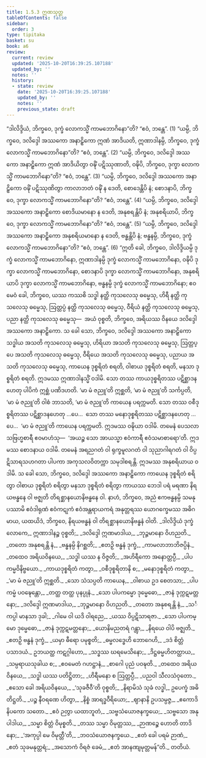 ```yaml
---
title: 1.5.3 ဣဏသုတ္တ
tableOfContents: false
sidebar:
  order: 3
type: tipitaka
basket: su
book: a6
review:
  current: review
  updated: '2025-10-20T16:39:25.107188'
  updated_by: ''
  notes: ''
  history:
  - state: review
    date: '2025-10-20T16:39:25.107188'
    updated_by: ''
    notes: ''
    previous_state: draft
---
```



<DynamicBreadcrumb />


<ReviewStatus review={frontmatter.review} showDetails={true} />

<HypothesisAnnotation frontmatter={frontmatter} />

<Division number="45" book="a6" e="ch" v="16" p="309">

<Paragraph number="322" book="a6">
“ဒါလိဒ္ဒိယံ, ဘိက္ခဝေ, ဒုက္ခံ လောကသ္မိံ ကာမဘောဂိနော”တိ? “ဧဝံ, ဘန္တေ”. (1)
</Paragraph>

<Paragraph number="323" book="a6">
“ယမ္ပိ, ဘိက္ခဝေ, ဒလိဒ္ဒေါ အဿကော အနာဠှိကော ဣဏံ အာဒိယတိ, ဣဏာဒါနမ္ပိ, ဘိက္ခဝေ, ဒုက္ခံ လောကသ္မိံ ကာမဘောဂိနော”တိ? “ဧဝံ, ဘန္တေ”. (2)
</Paragraph>

<Paragraph number="324" book="a6">
“ယမ္ပိ, ဘိက္ခဝေ, ဒလိဒ္ဒေါ အဿကော အနာဠှိကော ဣဏံ အာဒိယိတွာ ဝဍ္ဎိံ ပဋိဿုဏာတိ, ဝဍ္ဎိပိ, ဘိက္ခဝေ, ဒုက္ခာ လောကသ္မိံ ကာမဘောဂိနော”တိ? “ဧဝံ, ဘန္တေ”. (3)
</Paragraph>

<Paragraph number="325" book="a6">
“ယမ္ပိ, ဘိက္ခဝေ, ဒလိဒ္ဒေါ အဿကော အနာဠှိကော ဝဍ္ဎိံ ပဋိဿုဏိတွာ ကာလာဘတံ ဝဍ္ဎိံ န ဒေတိ, စောဒေန္တိပိ နံ; စောဒနာပိ, ဘိက္ခဝေ, ဒုက္ခာ လောကသ္မိံ ကာမဘောဂိနော”တိ? “ဧဝံ, ဘန္တေ”. (4)
</Paragraph>

<Paragraph number="326" book="a6">
“ယမ္ပိ, ဘိက္ခဝေ, ဒလိဒ္ဒေါ အဿကော အနာဠှိကော စောဒိယမာနော န ဒေတိ, အနုစရန္တိပိ နံ; အနုစရိယာပိ, ဘိက္ခဝေ, ဒုက္ခာ လောကသ္မိံ ကာမဘောဂိနော”တိ? “ဧဝံ, ဘန္တေ”. (5)
</Paragraph>

<Paragraph number="327" book="a6">
“ယမ္ပိ, ဘိက္ခဝေ, ဒလိဒ္ဒေါ အဿကော အနာဠှိကော အနုစရိယမာနော န ဒေတိ, ဗန္ဓန္တိပိ နံ; ဗန္ဓနမ္ပိ, ဘိက္ခဝေ, ဒုက္ခံ လောကသ္မိံ ကာမဘောဂိနော”တိ? “ဧဝံ, ဘန္တေ”. (6)
</Paragraph>

<Paragraph number="328" book="a6">
“ဣတိ ခေါ, ဘိက္ခဝေ, ဒါလိဒ္ဒိယမ္ပိ ဒုက္ခံ လောကသ္မိံ ကာမဘောဂိနော, ဣဏာဒါနမ္ပိ ဒုက္ခံ လောကသ္မိံ ကာမဘောဂိနော, ဝဍ္ဎိပိ ဒုက္ခာ လောကသ္မိံ ကာမဘောဂိနော, စောဒနာပိ ဒုက္ခာ လောကသ္မိံ ကာမဘောဂိနော, အနုစရိယာပိ ဒုက္ခာ လောကသ္မိံ ကာမဘောဂိနော, ဗန္ဓနမ္ပိ ဒုက္ခံ လောကသ္မိံ ကာမဘောဂိနော; ဧဝမေဝံ ခေါ, ဘိက္ခဝေ, ယဿ ကဿစိ သဒ္ဓါ နတ္ထိ ကုသလေသု ဓမ္မေသု, ဟိရီ နတ္ထိ ကုသလေသု ဓမ္မေသု, ဩတ္တပ္ပံ နတ္ထိ ကုသလေသု ဓမ္မေသု, ဝီရိယံ နတ္ထိ ကုသလေသု ဓမ္မေသု, ပညာ နတ္ထိ ကုသလေသု ဓမ္မေသု—  အယံ ဝုစ္စတိ, ဘိက္ခဝေ, အရိယဿ ဝိနယေ ဒလိဒ္ဒေါ အဿကော အနာဠှိကော.
</Paragraph>

<Paragraph number="329" book="a6">
သ ခေါ သော, ဘိက္ခဝေ, ဒလိဒ္ဒေါ အဿကော အနာဠှိကော သဒ္ဓါယ အသတိ ကုသလေသု ဓမ္မေသု, ဟိရိယာ အသတိ ကုသလေသု ဓမ္မေသု, ဩတ္တပ္ပေ အသတိ ကုသလေသု ဓမ္မေသု, ဝီရိယေ အသတိ ကုသလေသု ဓမ္မေသု, ပညာယ အသတိ ကုသလေသု ဓမ္မေသု, ကာယေန ဒုစ္စရိတံ စရတိ, ဝါစာယ ဒုစ္စရိတံ စရတိ, မနသာ ဒုစ္စရိတံ စရတိ. ဣဒမဿ ဣဏာဒါနသ္မိံ ဝဒါမိ.
</Paragraph>

<Paragraph number="330" book="a6">
သော တဿ ကာယဒုစ္စရိတဿ ပဋိစ္ဆာဒနဟေတု ပါပိကံ ဣစ္ဆံ ပဏိဒဟတိ. ‘မာ မံ ဇညူ’တိ ဣစ္ဆတိ, ‘မာ မံ ဇညူ’တိ သင်္ကပ္ပတိ, ‘မာ မံ ဇညူ’တိ ဝါစံ ဘာသတိ, ‘မာ မံ ဇညူ’တိ ကာယေန ပရက္ကမတိ. သော တဿ ဝစီဒုစ္စရိတဿ ပဋိစ္ဆာဒနဟေတု …ပေ…  သော တဿ မနောဒုစ္စရိတဿ ပဋိစ္ဆာဒနဟေတု …ပေ…  ‘မာ မံ ဇညူ’တိ ကာယေန ပရက္ကမတိ. ဣဒမဿ ဝဍ္ဎိယာ ဝဒါမိ.
</Paragraph>

<Paragraph number="331" book="a6">
တမေနံ ပေသလာ သဗြဟ္မစာရီ ဧဝမာဟံသု—  ‘အယဉ္စ သော အာယသ္မာ ဧဝံကာရီ ဧဝံသမာစာရော’တိ. ဣဒမဿ စောဒနာယ ဝဒါမိ.
</Paragraph>

<Paragraph number="332" book="a6">
တမေနံ အရညဂတံ ဝါ ရုက္ခမူလဂတံ ဝါ သုညာဂါရဂတံ ဝါ ဝိပ္ပဋိသာရသဟဂတာ ပါပကာ အကုသလဝိတက္ကာ သမုဒါစရန္တိ. ဣဒမဿ အနုစရိယာယ ဝဒါမိ.
</Paragraph>

<Paragraph number="333" book="a6">
သ ခေါ သော, ဘိက္ခဝေ, ဒလိဒ္ဒေါ အဿကော အနာဠှိကော ကာယေန ဒုစ္စရိတံ စရိတွာ ဝါစာယ ဒုစ္စရိတံ စရိတွာ မနသာ ဒုစ္စရိတံ စရိတွာ ကာယဿ ဘေဒါ ပရံ မရဏာ နိရယဗန္ဓနေ ဝါ ဗဇ္ဈတိ တိရစ္ဆာနယောနိဗန္ဓနေ ဝါ. နာဟံ, ဘိက္ခဝေ, အညံ ဧကဗန္ဓနမ္ပိ သမနုပဿာမိ ဧဝံဒါရုဏံ ဧဝံကဋုကံ ဧဝံအန္တရာယကရံ အနုတ္တရဿ ယောဂက္ခေမဿ အဓိဂမာယ, ယထယိဒံ, ဘိက္ခဝေ, နိရယဗန္ဓနံ ဝါ တိရစ္ဆာနယောနိဗန္ဓနံ ဝါတိ.
</Paragraph>

<Paragraph number="334" type="verses" book="a6">
_ဒါလိဒ္ဒိယံ ဒုက္ခံ လောကေ,_  
ဣဏာဒါနဉ္စ ဝုစ္စတိ;_  
_ဒလိဒ္ဒေါ ဣဏမာဒါယ,_  
_ဘုဉ္ဇမာနော ဝိဟညတိ._  

</Paragraph>

<Paragraph number="335" type="verses" book="a6">
_တတော အနုစရန္တိ နံ,_  
_ဗန္ဓနမ္ပိ နိဂစ္ဆတိ;_  
_ဧတဉှိ ဗန္ဓနံ ဒုက္ခံ,_  
_ကာမလာဘာဘိဇပ္ပိနံ._  

</Paragraph>

<Paragraph number="336" type="verses" book="a6">
_တထေဝ အရိယဝိနယေ,_  
_သဒ္ဓါ ယဿ န ဝိဇ္ဇတိ;_  
_အဟိရီကော အနောတ္တပ္ပီ,_  
_ပါပကမ္မဝိနိဗ္ဗယော._  

</Paragraph>

<Paragraph number="337" type="verses" book="a6">
_ကာယဒုစ္စရိတံ ကတွာ,_  
_ဝစီဒုစ္စရိတာနိ စ;_  
_မနောဒုစ္စရိတံ ကတွာ,_  
_‘မာ မံ ဇညူ’တိ ဣစ္ဆတိ._  

</Paragraph>

<Paragraph number="338" type="verses" book="a6">
_သော သံသပ္ပတိ ကာယေန,_  
_ဝါစာယ ဥဒ စေတသာ;_  
_ပါပကမ္မံ ပဝဍ္ဎေန္တော,_  
_တတ္ထ တတ္ထ ပုနပ္ပုနံ._  

</Paragraph>

<Paragraph number="339" type="verses" book="a6">
_သော ပါပကမ္မော ဒုမ္မေဓော,_  
_ဇာနံ ဒုက္ကဋမတ္တနော;_  
_ဒလိဒ္ဒေါ ဣဏမာဒါယ,_  
_ဘုဉ္ဇမာနော ဝိဟညတိ._  

</Paragraph>

<Paragraph number="340" type="verses" book="a6">
_တတော အနုစရန္တိ နံ,_  
_သင်္ကပ္ပါ မာနသာ ဒုခါ;_  
_ဂါမေ ဝါ ယဒိ ဝါရညေ,_  
_ယဿ ဝိပ္ပဋိသာရဇာ._  

</Paragraph>

<Paragraph number="341" type="verses" book="a6">
_သော ပါပကမ္မော ဒုမ္မေဓော,_  
_ဇာနံ ဒုက္ကဋမတ္တနော;_  
_ယောနိမညတရံ ဂန္တွာ,_  
_နိရယေ ဝါပိ ဗဇ္ဈတိ._  

</Paragraph>

<Paragraph number="342" type="verses" book="a6">
_ဧတဉှိ ဗန္ဓနံ ဒုက္ခံ,_  
_ယမှာ ဓီရော ပမုစ္စတိ;_  
_ဓမ္မလဒ္ဓေဟိ ဘောဂေဟိ,_  
_ဒဒံ စိတ္တံ ပသာဒယံ._  

</Paragraph>

<Paragraph number="343" type="verses" book="a6">
ဥဘယတ္ထ ကဋဂ္ဂါဟော,_  
_သဒ္ဓဿ ဃရမေသိနော;_  
_ဒိဋ္ဌဓမ္မဟိတတ္ထာယ,_  
_သမ္ပရာယသုခါယ စ;_  
_ဧဝမေတံ ဂဟဋ္ဌာနံ,_  
_စာဂေါ ပုညံ ပဝဍ္ဎတိ._  

</Paragraph>

<Paragraph number="344" type="verses" book="a6">
_တထေဝ အရိယဝိနယေ,_  
_သဒ္ဓါ ယဿ ပတိဋ္ဌိတာ;_  
_ဟိရီမနော စ ဩတ္တပ္ပီ,_  
_ပညဝါ သီလသံဝုတော._  

</Paragraph>

<Paragraph number="345" type="verses" book="a6">
_ဧသော ခေါ အရိယဝိနယေ,_  
_‘သုခဇီဝီ’တိ ဝုစ္စတိ;_  
_နိရာမိသံ သုခံ လဒ္ဓါ,_  
ဥပေက္ခံ အဓိတိဋ္ဌတိ._  

</Paragraph>

<Paragraph number="346" type="verses" book="a6">
_ပဉ္စ နီဝရဏေ ဟိတွာ,_  
_နိစ္စံ အာရဒ္ဓဝီရိယော;_  
_ဈာနာနိ ဥပသမ္ပဇ္ဇ,_  
_ဧကောဒိ နိပကော သတော._  

</Paragraph>

<Paragraph number="347" type="verses" book="a6">
_ဧဝံ ဉတွာ ယထာဘူတံ,_  
_သဗ္ဗသံယောဇနက္ခယေ;_  
_သဗ္ဗသော အနုပါဒါယ,_  
_သမ္မာ စိတ္တံ ဝိမုစ္စတိ._  

</Paragraph>

<Paragraph number="348" type="verses" book="a6">
_တဿ သမ္မာ ဝိမုတ္တဿ,_  
_ဉာဏဉ္စေ ဟောတိ တာဒိနော;_  
_‘အကုပ္ပါ မေ ဝိမုတ္တီ’တိ,_  
_ဘဝသံယောဇနက္ခယေ._  

</Paragraph>

<Paragraph number="349" type="verses" book="a6">
_ဧတံ ခေါ ပရမံ ဉာဏံ,_  
_ဧတံ သုခမနုတ္တရံ;_  
_အသောကံ ဝိရဇံ ခေမံ,_  
_ဧတံ အာနဏျမုတ္တမန်”တိ._  


</Paragraph>
</Division>

<Paragraph number="350" type="center" book="a6">
တတိယံ.
</Paragraph>